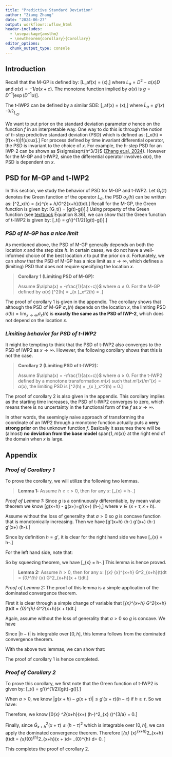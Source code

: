 ```yaml
---
title: "Predictive Standard Deviation"
author: "Ziang Zhang"
date: "2024-06-27"
output: workflowr::wflow_html
header-includes:
  - \usepackage{amsthm}
  - \newtheorem{corollary}{Corollary}
editor_options:
  chunk_output_type: console
---
```


## **Introduction**

Recall that the M-GP is defined by:
\[L_af(x) = \sigma \xi(x),\]
where $L_a = D^2 - \alpha(x)D$ and $\alpha(x) = -1/a(x+c)$. 
The monotone function implied by $\alpha(x)$ is $g = D^{-1}[\exp(D^{-1}\alpha)]$.

The t-IWP2 can be defined by a similar SDE:
\[\tilde{L}_af(x) = \sigma \xi(x),\]
where $\tilde{L}_a = g'(x)^{-3/2}L_\alpha$.

We want to put prior on the standard deviation parameter $\sigma$ hence on the function $f$ in an interpretable way. 
One way to do this is through the notion of $h$-step predictive standard deviation (PSD) which is defined as:
\[\sigma_x(h) = \text{SD}[f(x+h)|f(u):u\leq x].\]
For process defined by time invariant differential operator, the PSD is invariant to the choice of $x$. 
For example, the h-step PSD for an IWP-2 can be shown as $\sigma\sqrt{h^3/3}$ ([Zhang et.al, 2024](https://www.tandfonline.com/doi/full/10.1080/10618600.2023.2289532)).
However for the M-GP and t-IWP2, since the differential operator involves $\alpha(x)$, the PSD is dependent on $x$.

## **PSD for M-GP and t-IWP2**

In this section, we study the behavior of PSD for M-GP and t-IWP2. 
Let $G_t(\tau)$ denotes the Green function of the operator $L_a$, the PSD $\sigma_x(h)$ can be written as:
\[\sigma^2_x(h) = \int_{x}^{x + h}G^2_{x+h}(t)dt.\]
Recall for the M-GP, the Green function is given by:
\[G_t(\tau) = \frac{1}{g'(\tau)}[g(t)-g(\tau)].\]
Using property of the Green function (see [textbook](https://people.uncw.edu/hermanr/mat463/odebook/) Equation 8.36), we can show that the Green function of t-IWP2 is given by:
\[\tilde{G}_t(\tau) = g'(\tau)^{1/2}[g(t)-g(\tau)].\]

### *PSD of M-GP has a nice limit*

As mentioned above, the PSD of M-GP generally depends on both the location $x$ and the step size $h$.
In certain cases, we do not have a well-informed choice of the best location $x$ to put the prior on $\sigma$. 
Fortunately, we can show that the PSD of M-GP has a nice limit as $x\to \infty$, which defines a (limiting) PSD that does not require specifying the location $x$.

> **Corollary 1 (Limiting PSD of M-GP):**
>
> Assume $\alpha(x) = -\frac{1}{a(x+c)}$ where $a \neq 0$. For the M-GP defined by $\alpha(x)$ \[\sigma^2(h) = \lim_{x \to \infty}\sigma_x^2(h) = \frac{\sigma^2 h^3}{3}.\]

The proof of corollary 1 is given in the appendix. 
The corollary shows that although the PSD of M-GP $\sigma_x(h)$ depends on the location $x$, the limiting PSD $\sigma(h) = \lim_{x \to \infty} \sigma_x(h)$ is **exactly the same as the PSD of IWP-2**, which does not depend on the location $x$.

### *Limiting behavior for PSD of t-IWP2*

It might be tempting to think that the PSD of t-IWP2 also converges to the PSD of IWP2 as $x\to \infty$. 
However, the following corollary shows that this is not the case.

> **Corollary 2 (Limiting PSD of t-IWP2):**
>
> Assume $\alpha(x) = -\frac{1}{a(x+c)}$ where $a \geq 0$. For the t-IWP2 defined by a monotone transformation $m(x)$ such that $m'(x)/m''(x) = \alpha(x)$, the limiting PSD is \[\sigma^2(h) = \lim_{x \to \infty}\sigma_x^2(h) = 0.\]

The proof of corollary 2 is also given in the appendix.
This corollary implies as the starting time increases, the PSD of t-IWP2 converges to zero, which means there is no uncertainty in the functional form of the $f$ as $x\to \infty$.

In other words, the seemingly naive approach of transforming the coordinate of an IWP2 through a monotone function actually puts a **very strong prior** on the unknown function $f$.
Basically it assumes there will be (almost) **no deviation from the base model** $\text{span}\{1,m(x)\}$ at the right end of the domain when $x$ is large.


## **Appendix**

### *Proof of Corollary 1*

To prove the corollary, we will utilize the following two lemmas.

> **Lemma 1:** Assume $h\geq\tau>0$, then for any $x$:
> \[\lim_{x\to \infty} \frac{g(x+h)-g(x+\tau)}{g'(x+\tau)} = h-\tau.\]

*Proof of Lemma 1:*
Since $g$ is a continuously differentiable, by mean value theorem we know 
\[g(x+h) - g(x+\tau)=g'(x+\nu) (h-\tau),\]
where $\nu \in (x+\tau, x+h)$.

Assume without the loss of generality that $a >0$ so $g$ is concave function that is monotonically increasing. 
Then we have \[g'(x+h) (h-\tau) \leq g'(x+\nu) (h-\tau) \leq g'(x+\tau) (h-\tau).\]

Since by definition $h = g'$, it is clear for the right hand side we have \[\lim_{x\to \infty} \frac{g'(x+\tau) (h-\tau)}{g'(x+\tau)} = h-\tau.\]

For the left hand side, note that:

\begin{equation}
\begin{aligned}
\lim_{x \to \infty}\frac{g'(x+h)}{g'(x+\tau)} &= \lim_{x \to \infty}\exp \bigg(\int_{x+\tau}^{x+h} \alpha(t) dt\bigg) \\
&= \lim_{x \to \infty}\exp \bigg(\int_{x+\tau}^{x+h} \frac{-1}{a(t+c)} dt\bigg) \\
&= \lim_{x \to \infty}\exp \bigg(\frac{1}{a} \ln \bigg(\frac{x+\tau+c}{x+h+c}\bigg)\bigg) \\
&=  \lim_{x \to \infty} \bigg(\frac{x+\tau+c}{x+h+c}\bigg)^{1/a} = 1.
\end{aligned}
\end{equation}

So by squeezing theorem, we have \[\lim_{x\to \infty} \frac{g(x+h)-g(x+\tau)}{g'(x+\tau)} = h-\tau.\] 
This lemma is hence proved. \qed

> **Lemma 2:** Assume $h>0$, then for any $x$:
> \[\lim_{x\to \infty} \int_{x}^{x+h} G^2_{x+h}(t)dt = \int_{0}^{h} \lim_{x\to \infty} G^2_{x+h}(x + t)dt.\]

*Proof of Lemma 2:*
The proof of this lemma is a simple application of the dominated convergence theorem.

First it is clear through a simple change of variable that \[\int_{x}^{x+h} G^2_{x+h}(t)dt = \int_{0}^{h} G^2_{x+h}(x + t)dt.\]

Again, assume without the loss of generality that $a >0$ so $g$ is concave.
We have
\begin{equation}
\begin{aligned}
\left|G_{x+h}(x + t)\right| &= \left|\frac{g(x+h) - g(x + t)}{g'(x+t)}\right| \\
&\leq \left|\frac{g'(x+t)(h-t)}{g'(x+t)}\right| \\
&= |h - t|.
\end{aligned}
\end{equation}

Since $|h - t|$ is integrable over $[0,h]$, this lemma follows from the dominated convergence theorem.

With the above two lemmas, we can show that:
\begin{equation}
\begin{aligned}
\lim_{x\to \infty} \int_{x}^{x+h} G^2_{x+h}(t)dt &= \int_{0}^{h} \lim_{x\to \infty} G^2_{x+h}(x + t)dt \\
&= \int_{0}^{h} \bigg\{\lim_{x\to \infty} \frac{1}{g'(x+t)}[g(x+h)-g(x+t)]\bigg\}^2dt \\
&= \int_{0}^{h} (h-t)^2dt \\
&= \frac{h^3}{3}.
\end{aligned}
\end{equation}

The proof of corollary 1 is hence completed.


### *Proof of Corollary 2*

To prove this corollary, we first note that the Green function of t-IWP2 is given by:
\[\tilde{G}_t(\tau) = g'(\tau)^{1/2}[g(t)-g(\tau)].\]

When $a > 0$, we know $|g(x+h) - g(x+\tau)| \leq g'(x+\tau)(h-\tau)$ if $h\geq \tau$.
So we have:
\begin{equation}
\begin{aligned}
g'(x + \tau)^{1/2}[g(x + h)-g(x + \tau)] &\leq g'(x + \tau)^{3/2}(h-\tau)\\
&= (h-\tau) \exp \bigg[ - \int_{0}^{x+\tau} \frac{1}{a(t+c)}dt \bigg]^{3/2} \\
&= (h-\tau) \exp \bigg[ - \frac{1}{a} \ln \bigg(\frac{x+\tau+c}{c}\bigg) \bigg]^{3/2} \\
&= (h-\tau) \bigg(\frac{c}{x+\tau+c}\bigg)^{\frac{3}{2a}}. \\
\end{aligned}
\end{equation}

Therefore, we know \[0\leq\lim_{x\to\infty} \tilde{G}^2_{x+h}(x+\tau) \leq (h-\tau)^2\lim_{x\to\infty}  \bigg(\frac{c}{x+\tau+c}\bigg)^{3/a} = 0.\]

Finally, since $\tilde{G}^2_{x+h}(x+\tau) \leq (h-\tau)^2$ which is integrable over $[0,h]$, we can apply the dominated convergence theorem.
Therefore \[\lim_{x\to\infty} \int_{x}^{x+h}\tilde{G}^2_{x+h}(t)dt = \lim_{x\to\infty}\int_{0}^{h}\tilde{G}^2_{x+h}(x + \tau)d\tau = \int_{0}^{h} \left[\lim_{x\to\infty} \tilde{G}^2_{x+h}(x+\tau) \right]d\tau = 0. \]

This completes the proof of corollary 2. 


